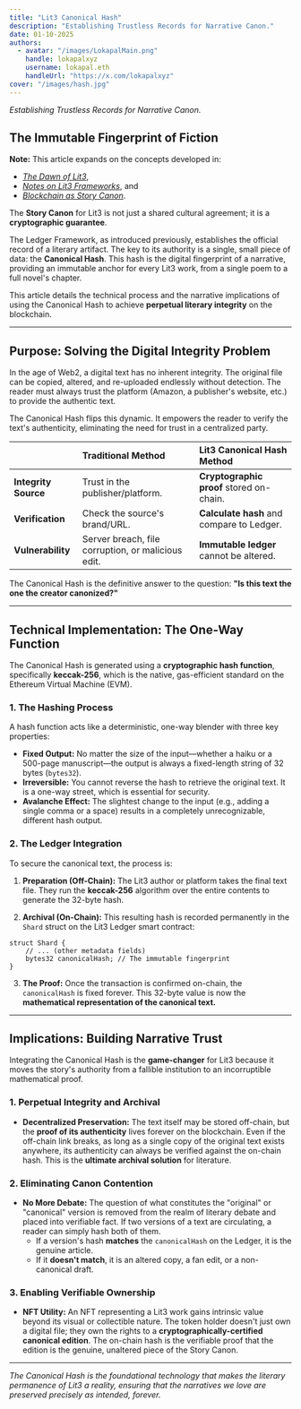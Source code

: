 ```yaml
---
title: "Lit3 Canonical Hash"
description: "Establishing Trustless Records for Narrative Canon."
date: 01-10-2025
authors:
  - avatar: "/images/LokapalMain.png"
    handle: lokapalxyz
    username: lokapal.eth
    handleUrl: "https://x.com/lokapalxyz"
cover: "/images/hash.jpg"
---
```


*Establishing Trustless Records for Narrative Canon.*

## The Immutable Fingerprint of Fiction

**Note:** This article expands on the concepts developed in:
- [*The Dawn of Lit3*](https://www.lokapal.xyz/en/thoughtchain/the-dawn-of-lit3),
- [*Notes on Lit3 Frameworks*](https://www.lokapal.xyz/en/thoughtchain/lit3-frameworks), and
- [*Blockchain as Story Canon*](https://www.lokapal.xyz/en/thoughtchain/blockchain-canon).

The **Story Canon** for Lit3 is not just a shared cultural agreement; it is a **cryptographic guarantee**.

The Ledger Framework, as introduced previously, establishes the official record of a literary artifact. The key to its authority is a single, small piece of data: the **Canonical Hash**. This hash is the digital fingerprint of a narrative, providing an immutable anchor for every Lit3 work, from a single poem to a full novel's chapter.

This article details the technical process and the narrative implications of using the Canonical Hash to achieve **perpetual literary integrity** on the blockchain.

---

## Purpose: Solving the Digital Integrity Problem

In the age of Web2, a digital text has no inherent integrity. The original file can be copied, altered, and re-uploaded endlessly without detection. The reader must always trust the platform (Amazon, a publisher's website, etc.) to provide the authentic text.

The Canonical Hash flips this dynamic. It empowers the reader to verify the text's authenticity, eliminating the need for trust in a centralized party.

| | Traditional Method | Lit3 Canonical Hash Method |
| :--- | :--- | :--- |
| **Integrity Source** | Trust in the publisher/platform. | **Cryptographic proof** stored on-chain. |
| **Verification** | Check the source's brand/URL. | **Calculate hash** and compare to Ledger. |
| **Vulnerability** | Server breach, file corruption, or malicious edit. | **Immutable ledger** cannot be altered. |

The Canonical Hash is the definitive answer to the question: **"Is this text the one the creator canonized?"**

---

## Technical Implementation: The One-Way Function

The Canonical Hash is generated using a **cryptographic hash function**, specifically **keccak-256**, which is the native, gas-efficient standard on the Ethereum Virtual Machine (EVM).

### 1. The Hashing Process

A hash function acts like a deterministic, one-way blender with three key properties:

* **Fixed Output:** No matter the size of the input—whether a haiku or a 500-page manuscript—the output is always a fixed-length string of 32 bytes (`bytes32`).
* **Irreversible:** You cannot reverse the hash to retrieve the original text. It is a one-way street, which is essential for security.
* **Avalanche Effect:** The slightest change to the input (e.g., adding a single comma or a space) results in a completely unrecognizable, different hash output.

### 2. The Ledger Integration

To secure the canonical text, the process is:

1.  **Preparation (Off-Chain):** The Lit3 author or platform takes the final text file. They run the **keccak-256** algorithm over the entire contents to generate the 32-byte hash.

2.  **Archival (On-Chain):** This resulting hash is recorded permanently in the `Shard` struct on the Lit3 Ledger smart contract:

```solidity
struct Shard {
    // ... (other metadata fields)
    bytes32 canonicalHash; // The immutable fingerprint
}
```

3.  **The Proof:** Once the transaction is confirmed on-chain, the `canonicalHash` is fixed forever. This 32-byte value is now the **mathematical representation of the canonical text.**

---

## Implications: Building Narrative Trust

Integrating the Canonical Hash is the **game-changer** for Lit3 because it moves the story's authority from a fallible institution to an incorruptible mathematical proof.

### 1. Perpetual Integrity and Archival

* **Decentralized Preservation:** The text itself may be stored off-chain, but the **proof of its authenticity** lives forever on the blockchain. Even if the off-chain link breaks, as long as a single copy of the original text exists anywhere, its authenticity can always be verified against the on-chain hash. This is the **ultimate archival solution** for literature.

### 2. Eliminating Canon Contention

* **No More Debate:** The question of what constitutes the "original" or "canonical" version is removed from the realm of literary debate and placed into verifiable fact. If two versions of a text are circulating, a reader can simply hash both of them.
    * If a version's hash **matches** the `canonicalHash` on the Ledger, it is the genuine article.
    * If it **doesn't match**, it is an altered copy, a fan edit, or a non-canonical draft.

### 3. Enabling Verifiable Ownership

* **NFT Utility:** An NFT representing a Lit3 work gains intrinsic value beyond its visual or collectible nature. The token holder doesn't just own a digital file; they own the rights to a **cryptographically-certified canonical edition**. The on-chain hash is the verifiable proof that the edition is the genuine, unaltered piece of the Story Canon.


---

*The Canonical Hash is the foundational technology that makes the literary permanence of Lit3 a reality, ensuring that the narratives we love are preserved precisely as intended, forever.*

